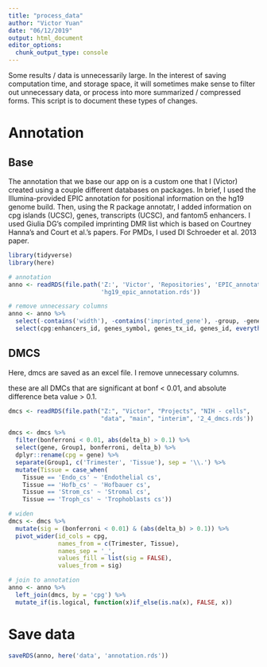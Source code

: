 ```yaml
---
title: "process_data"
author: "Victor Yuan"
date: "06/12/2019"
output: html_document
editor_options: 
  chunk_output_type: console
---
```


Some results / data is unnecessarily large. In the interest of saving computation time, and 
storage space, it will sometimes make sense to filter out unnecessary data, or process into more 
summarized / compressed forms. This script is to document these types of changes.

# Annotation

## Base

The annotation that we base our app on is a custom one that I (Victor) created using a couple different databases on packages. In brief, I used the Illumina-provided EPIC annotation for positional information on the hg19 genome build. Then, using the R package annotatr, I added information on cpg islands (UCSC), genes, transcripts (UCSC), and fantom5 enhancers. I used Giulia DG's compiled imprinting DMR list which is based on Courtney Hanna's and Court et al.'s papers. For PMDs, I used DI Schroeder et al. 2013 paper.

```r
library(tidyverse)
library(here)

# annotation
anno <- readRDS(file.path('Z:', 'Victor', 'Repositories', 'EPIC_annotation',
                          'hg19_epic_annotation.rds'))

# remove unnecessary columns
anno <- anno %>%
  select(-contains('width'), -contains('imprinted_gene'), -group, -genes_gene_id) %>%
  select(cpg:enhancers_id, genes_symbol, genes_tx_id, genes_id, everything()) # rearrange

```

## DMCS

Here, dmcs are saved as an excel file. I remove unnecessary columns.

these are all DMCs that are significant at bonf < 0.01, and absolute difference beta value > 0.1. 

```r
dmcs <- readRDS(file.path("Z:", "Victor", "Projects", "NIH - cells", 
                          "data", "main", "interim", '2_4_dmcs.rds'))

dmcs <- dmcs %>%
  filter(bonferroni < 0.01, abs(delta_b) > 0.1) %>%
  select(gene, Group1, bonferroni, delta_b) %>%
  dplyr::rename(cpg = gene) %>%
  separate(Group1, c('Trimester', 'Tissue'), sep = '\\.') %>%
  mutate(Tissue = case_when(
    Tissue == 'Endo_cs' ~ 'Endothelial cs',
    Tissue == 'Hofb_cs' ~ 'Hofbauer cs',
    Tissue == 'Strom_cs' ~ 'Stromal cs',
    Tissue == 'Troph_cs' ~ 'Trophoblasts cs')) 

# widen
dmcs <- dmcs %>%
  mutate(sig = (bonferroni < 0.01) & (abs(delta_b) > 0.1)) %>%
  pivot_wider(id_cols = cpg,
              names_from = c(Trimester, Tissue),
              names_sep = '_',
              values_fill = list(sig = FALSE),
              values_from = sig)

# join to annotation
anno <- anno %>% 
  left_join(dmcs, by = 'cpg') %>% 
  mutate_if(is.logical, function(x)if_else(is.na(x), FALSE, x)) 
```

# Save data

```r
saveRDS(anno, here('data', 'annotation.rds'))
```
